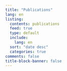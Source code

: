 ```yaml
---
title: "Publications"
lang: en
listing:
  contents: publications
  feed: true
  type: default
  include:
    lang: en
  sort: "date desc"
  categories: true
comments: false
title-block-banner: false
---
```


